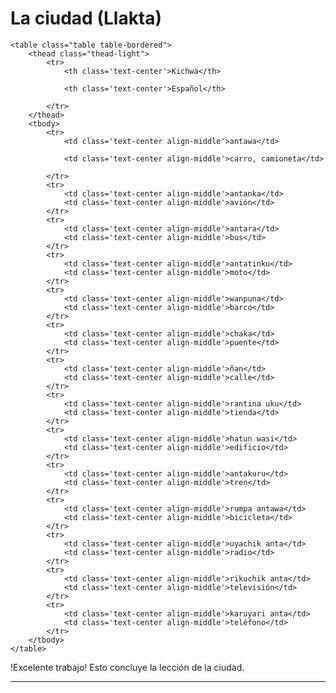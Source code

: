 
# La ciudad (Llakta)

    <table class="table table-bordered">
        <thead class="thead-light">
            <tr>
                <th class='text-center'>Kichwa</th>

                <th class='text-center'>Español</th>                

            </tr>
        </thead>
        <tbody>
            <tr>
                <td class='text-center align-middle'>antawa</td>

                <td class='text-center align-middle'>carro, camioneta</td>                           

            </tr>
            <tr>
                <td class='text-center align-middle'>antanka</td>
                <td class='text-center align-middle'>avión</td>                              
            </tr>
            <tr>
                <td class='text-center align-middle'>antara</td>
                <td class='text-center align-middle'>bus</td>                              
            </tr>  
            <tr>
                <td class='text-center align-middle'>antatinku</td>
                <td class='text-center align-middle'>moto</td>                              
            </tr>
            <tr>
                <td class='text-center align-middle'>wanpuna</td>
                <td class='text-center align-middle'>barco</td>                              
            </tr>
            <tr>
                <td class='text-center align-middle'>chaka</td>
                <td class='text-center align-middle'>puente</td>                              
            </tr>
            <tr>
                <td class='text-center align-middle'>ñan</td>
                <td class='text-center align-middle'>calle</td>                              
            </tr>
            <tr>
                <td class='text-center align-middle'>rantina uku</td>
                <td class='text-center align-middle'>tienda</td>                              
            </tr>
            <tr>
                <td class='text-center align-middle'>hatun wasi</td>
                <td class='text-center align-middle'>edificio</td>                              
            </tr>
            <tr>
                <td class='text-center align-middle'>antakuru</td>
                <td class='text-center align-middle'>tren</td>                              
            </tr>
            <tr>
                <td class='text-center align-middle'>rumpa antawa</td>
                <td class='text-center align-middle'>bicicleta</td>                              
            </tr>
            <tr>
                <td class='text-center align-middle'>uyachik anta</td>
                <td class='text-center align-middle'>radio</td>                              
            </tr>  
            <tr>
                <td class='text-center align-middle'>rikuchik anta</td>
                <td class='text-center align-middle'>televisión</td>                              
            </tr>  
            <tr>
                <td class='text-center align-middle'>karuyari anta</td>
                <td class='text-center align-middle'>teléfono</td>                              
            </tr>                     
        </tbody>
    </table>



!Excelente trabajo! Esto concluye la lección de la ciudad.

<hr />
<MiniTestForm lecture="city" />